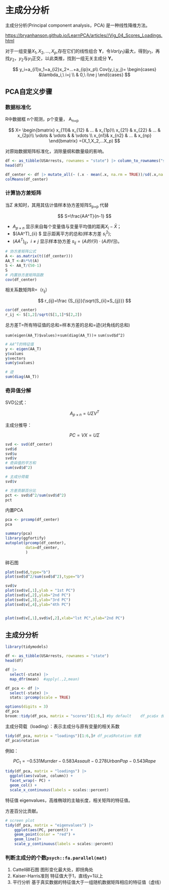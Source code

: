 # 主成分分析

主成分分析(Principal component analysis，PCA) 是一种线性降维方法。

<https://bryanhanson.github.io/LearnPCA/articles//Vig_04_Scores_Loadings.html>

对于一组变量$X_1,X_2,...,X_p$,存在它们的线性组合 **Y**，令$Var(y_1)$最大，得到$y_1$，再找$y_2$，$y_2$与$y_1$正交，以此类推，找到一组无关主成分 **Y**。

$$
y_i=a_{i1}x_1+a_{i2}x_2+...+a_{ip}x_p\\
Cov(y_i,y_j)=
\begin{cases}  &\lambda_i,\ i=j \\  
& 0,\ i\ne j
\end{cases}
$$

## PCA自定义步骤

### 数据标准化

R中数据框 n个观测，p个变量， A~n×p~

$$
X=
\begin{bmatrix}
  x_{11}& x_{12} & ... & x_{1p}\\
 x_{21} & x_{22} & ... & x_{2p}\\
 \vdots  &  \vdots &   & \vdots \\
  x_{n1}& x_{n2} & ... & x_{np}
\end{bmatrix}
=(X_1,X_2,...X_p)
$$

对原始数据矩阵标准化，消除量纲和数量级的影响。

```r
df <- as_tibble(USArrests, rownames = "state") |> column_to_rownames("state")
head(df)

df_center <- df |> mutate_all(~ (.x - mean(.x, na.rm = TRUE))/sd(.x,na.rm=TRUE))
colMeans(df_center)

```

### 计算协方差矩阵

当$\Sigma$ 未知时，其用其估计值样本协方差矩阵S~p×p~ 代替

$$
S=\frac{AA^T}{n-1}
$$

-   $A_{ p×n}$ 显示来自每个变量值与变量平均值的距离$X_i-\bar X$；
-   \$(AA\^T)\_{ii} \$ 显示距离平方的总和(样本方差 $s_i^2$);
-   $(AA^T)_{ij}，i\ne j$ 显示样本协方差 $s_{ij} = (A 的行 i) · (A 的行 j)$。

```r
# 协方差矩阵公式
A <- as.matrix(t((df_center)))
AA_T <-A%*%t(A)
S <- AA_T/(50-1)
S
# 内置协方差矩阵函数
cov(df_center)
```

相关系数矩阵R=（r~ij~）

$$
r_{ij}=\frac {S_{ij}}{\sqrt{S_{ii}×S_{jj}}}
$$

```r
cor(df_center)
r_ij <- S[1,2]/sqrt(S[1,1]*S[2,2])
```

总方差T=所有特征值的总和=样本方差的总和=迹(对角线的总和)

`sum(eigen(AA_T)$values)`=`sum(diag(AA_T))`= `sum(svd$d^2)`

```r
# AA^T的特征值
y <- eigen(AA_T)
y$values
y$vectors
sum(y$values)

# 迹
sum(diag(AA_T))
```

### 奇异值分解

SVD公式：

$$
A_{p×n}=U\Sigma V^T 
$$

主成分推导：

$$ PC=VX=U \Sigma  $$

```r
svd <- svd(df_center)
svd$d
svd$u
svd$v
# 奇异值的平方和
sum(svd$d^2)

# 主成分荷载
svd$v

# 方差贡献百分比
pct <- svd$d^2/sum(svd$d^2)
pct


```

内置PCA

```r
pca <- prcomp(df_center)
pca

summary(pca)
library(ggfortify)
autoplot(prcomp(df_center),
         data=df_center,
         )
```

碎石图

```r
plot(svd$d,type="b")
plot(svd$d^2/sum(svd$d^2),type="b")
```

```r

svd$v
plot(svd$v[,1],ylab = "1st PC")
plot(svd$v[,2],ylab="2nd PC")
plot(svd$v[,3],ylab="3rd PC")
plot(svd$v[,4],ylab="4th PC")


plot(svd$v[,1],svd$v[,2],xlab="lst PC",ylab="2nd PC")

```

## 主成分分析

```r
library(tidymodels)
```

```r
df <- as_tibble(USArrests, rownames = "state")
head(df)

df |>
  select(-state) |>
  map_dfr(mean)  #apply(.,2,mean)
```

```r
df_pca <- df |>
  select(-state) |>
  stats::prcomp(scale = TRUE)

options(digits = 3)
df_pca
broom::tidy(df_pca, matrix = "scores")[1:6,] #by default    df_pca$x 长表
```

主成分荷载（loading）：表示主成分与原有变量的相关系数

```r
tidy(df_pca, matrix = "loadings")[1:6,]# df_pca$Rotation 长表
df_pca$rotation
```

例如：

$$
PC_1=-0.531Murrder-0.583Assault-0.278UrbanPop-0.543Rape
$$

```r

tidy(df_pca, matrix = "loadings") |>
  ggplot(aes(value, column)) +
  facet_wrap(~ PC) +
  geom_col() +
  scale_x_continuous(labels = scales::percent)
```

特征值 eigenvalues，高维椭球的主轴长度，相关矩阵的特征值。

方差百分比贡献。

```r
# screen plot
tidy(df_pca, matrix = "eigenvalues") |>
    ggplot(aes(PC, percent)) +
    geom_point(color = "red") +
    geom_line()+
    scale_y_continuous(labels = scales::percent)
```

### 判断主成分的个数`psych::fa.parallel(mat)`

1.  Cattell碎石图 图形变化最大处，即拐角处
2.  Kaiser-Harris准则 特征值大于1，直线y=1以上
3.  平行分析 基于真实数据的特征值大于一组随机数据矩阵相应的特征值（虚线）
